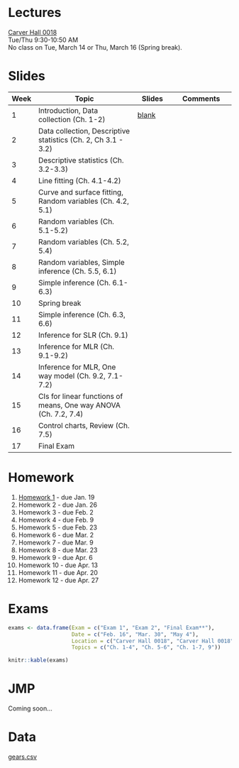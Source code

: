 <br/>

# Lectures

[Carver Hall 0018](http://www.fpm.iastate.edu/roomscheduling/room.asp?room_id=29)  
Tue/Thu 9:30-10:50 AM  
No class on Tue, March 14 or Thu, March 16 (Spring break).   

# Slides

Week | Topic | Slides | Comments
--- | ---------------------- | -------- | -------------
1  | Introduction, Data collection (Ch. 1-2) | [blank]() | 
2  | Data collection, Descriptive statistics (Ch. 2, Ch 3.1 - 3.2) |  |  
3  | Descriptive statistics (Ch. 3.2-3.3) |  |  
4  | Line fitting (Ch. 4.1-4.2) |  |  
5  | Curve and surface fitting, Random variables (Ch. 4.2, 5.1) |  |  
6  | Random variables (Ch. 5.1-5.2) |  |  
7  | Random variables (Ch. 5.2, 5.4) |  |  
8  | Random variables, Simple inference (Ch. 5.5, 6.1) |  |  
9  | Simple inference (Ch. 6.1-6.3) |  |  
10  | Spring break |  |  
11  | Simple inference (Ch. 6.3, 6.6) |  |  
12  | Inference for SLR (Ch. 9.1) |  |  
13  | Inference for MLR (Ch. 9.1-9.2) |  |  
14  | Inference for MLR, One way model (Ch. 9.2, 7.1-7.2) |  |  
15  | CIs for linear functions of means, One way ANOVA (Ch. 7.2, 7.4) |  |  
16  | Control charts, Review (Ch. 7.5) |  |  
17  | Final Exam |  |  


# Homework

1. [Homework 1]() - due Jan. 19
2. Homework 2 - due Jan. 26
3. Homework 3 - due Feb. 2
4. Homework 4 - due Feb. 9
5. Homework 5 - due Feb. 23
6. Homework 6 - due Mar. 2
7. Homework 7 - due Mar. 9
8. Homework 8 - due Mar. 23
9. Homework 9 - due Apr. 6
10. Homework 10 - due Apr. 13
11. Homework 11 - due Apr. 20
12. Homework 12 - due Apr. 27

# Exams

```r
exams <- data.frame(Exam = c("Exam 1", "Exam 2", "Final Exam**"),
                    Date = c("Feb. 16", "Mar. 30", "May 4"),
                    Location = c("Carver Hall 0018", "Carver Hall 0018", "Carver Hall 0018"),
                    Topics = c("Ch. 1-4", "Ch. 5-6", "Ch. 1-7, 9"))

knitr::kable(exams)
```

# JMP

Coming soon...

# Data

[gears.csv](data/gears.csv)